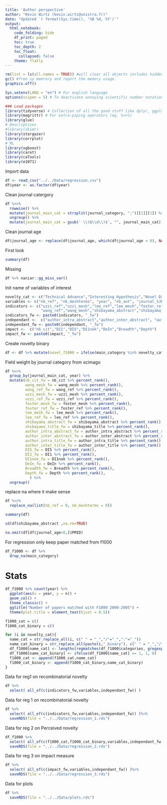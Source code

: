 ```yaml
---
title: 'Author perspective'
author: "Kevin Wirtz (kevin.wirtz@unistra.fr)"
date: "Updated `r format(Sys.time(), '%B %d, %Y')`"
output:
  html_notebook:
    code_folding: hide
    df_print: paged
    toc: true
    toc_depth: 2
    toc_float:
      collapsed: false
    theme: flatly
---
```


```r

rm(list = ls(all.names = TRUE)) #will clear all objects includes hidden objects.
gc() #free up memrory and report the memory usage.
graphics.off()

Sys.setenv(LANG = "en") # For english language
options(scipen = 5) # To deactivate annoying scientific number notation

### Load packages
library(tidyverse) # Collection of all the good stuff like dplyr, ggplot2 ect.
library(magrittr) # For extra-piping operators (eg. %<>%)
library(glue)
# Descriptives
#library(skimr)
library(stargazer)
library(corrplot)
# ML
library(xgboost)
library(caret)  
library(caTools)
library(e1071)
```

Import data

```r

df <- read_csv("../../Data/regression.csv")
df$year <- as.factor(df$year)
```

Clean journal catergory
```r
df %<>%
  rowwise() %>%
  mutate(journal_main_cat = strsplit(journal_category, ";")[[1]][1]) %>%
  ungroup() %>% 
  mutate(journal_main_cat = gsub(' \\(Q\\d\\)$', "", journal_main_cat))
```

Clean journal age

```r
df$journal_age <- replace(df$journal_age, which(df$journal_age < 0), NA)
```


First look

```r
summary(df)
```
Missing
```r
df %>% naniar::gg_miss_var()
```


Init name of variables of interest

```r
novelty_cat <- c("Technical Advance","Interesting Hypothesis","Novel Drug Target")
variables <- c("nb_ref", "nb_meshterms", "year", "nb_aut", "journal_SJR", "is_review", "journal_age","sum_deg_cen_cumsum")
indicators <- c("uzzi_ref","uzzi_mesh","lee_ref","lee_mesh","foster_ref","foster_mesh",
                "wang_ref","wang_mesh","shibayama_abstract","shibayama_title")
indicators_fw <- paste0(indicators, "_fw")
independant <-  c("author_intra_abstract","author_inter_abstract", "author_intra_title", "author_inter_title")
independant_fw <- paste0(independant, "_fw")
impact <-  c("nb_cit","DI1","DI5","DI1nok","DeIn","Breadth","Depth")
impact_fw <- paste0(impact, "_fw")
```


Create novelty binary
```r
df <- df %>% mutate(novel_f1000 = ifelse(main_category %in% novelty_cat, 1, 0))
```

Field weight by journal category from scimago
```r
df %<>%
  group_by(journal_main_cat, year) %>%
  mutate(nb_cit_fw = nb_cit %>% percent_rank(),
         wang_mesh_fw = wang_mesh %>% percent_rank(),
         wang_ref_fw = wang_ref %>% percent_rank(),
         uzzi_mesh_fw = uzzi_mesh %>% percent_rank(),
         uzzi_ref_fw = uzzi_ref %>% percent_rank(),
         foster_mesh_fw = foster_mesh %>% percent_rank(),
         foster_ref_fw = foster_ref %>% percent_rank(),
         lee_mesh_fw = lee_mesh %>% percent_rank(),
         lee_ref_fw = lee_ref %>% percent_rank(),
         shibayama_abstract_fw = shibayama_abstract %>% percent_rank(),
         shibayama_title_fw = shibayama_title %>% percent_rank(),
         author_intra_abstract_fw = author_intra_abstract %>% percent_rank(),
         author_inter_abstract_fw = author_inter_abstract %>% percent_rank(),
         author_intra_title_fw = author_intra_title %>% percent_rank(),
         author_inter_title_fw = author_inter_title %>% percent_rank(),
         DI5_fw = DI5 %>% percent_rank(),
         DI1_fw = DI1 %>% percent_rank(),
         DI1nok_fw = DI1nok %>% percent_rank(),
         DeIn_fw = DeIn %>% percent_rank(),
         Breadth_fw = Breadth %>% percent_rank(),
         Depth_fw = Depth %>% percent_rank(),
           ) %>%
  ungroup()
```

replace na where it make sense

```r
df %<>%
  replace_na(list(nb_ref = 0, nb_meshterms = 0))
```


```r
summary(df)
```
```r
sd(df$shibayama_abstract ,na.rm=TRUE)
```

```r
na.omit(df[df$journal_age<0,]$PMID)
```

For regression only keep paper matched from f1000
```r
df_f1000 <- df %>% 
  drop_na(main_category)
```

# Stats ####

```r
df_f1000 %>% count(year) %>%
  ggplot(aes(x = year, y = n)) + 
  geom_col() +
  theme_classic() + 
  ggtitle("Number of papers matched with F1000 2000-2005") +
  theme(plot.title = element_text(hjust = 0.5))
```
```r

f1000_cat = c()
f1000_cat_binary = c()

for (i in novelty_cat){
  name_cat = str_replace_all(i, c(" " = "_","/"="_",":"="_"))
  name_cat_binary = str_replace_all(paste(i,"_binary"), c(" " = "_","/"="_",":"="_"))
  df_f1000[name_cat] <- lengths(regmatches(df_f1000$categories, gregexpr(i,df_f1000$categories)))
  df_f1000[name_cat_binary] <- ifelse(df_f1000[name_cat] >= 1, 1, 0)
  f1000_cat <- append(f1000_cat,name_cat)
  f1000_cat_binary <- append(f1000_cat_binary,name_cat_binary)
}
```

Data for reg1 on recombinatorial novelty
```r
df %>%
  select( all_of(c(indicators_fw,variables,independant_fw)) )
```

Data for reg 1 on recombinatorial novelty
```r
df %>%
  select( all_of(c(indicators_fw,variables,independant_fw)) )%>%
  saveRDS(file = "../../Data/regression_1.rds")
```

Data for reg 2 on Perceived novelty
```r
df_f1000 %>%
  select( all_of(c(f1000_cat,f1000_cat_binary,variables,independant_fw,"novel_f1000")) ) %>%
  saveRDS(file = "../../Data/regression_2.rds")
```

Data for reg 3 on impact measure
```r
df %>%
  select( all_of(c(impact_fw,variables,independant_fw)) )%>%
  saveRDS(file = "../../Data/regression_3.rds")
```

Data for plots
```r
df %>%
  saveRDS(file = "../../Data/plots.rds")
```

